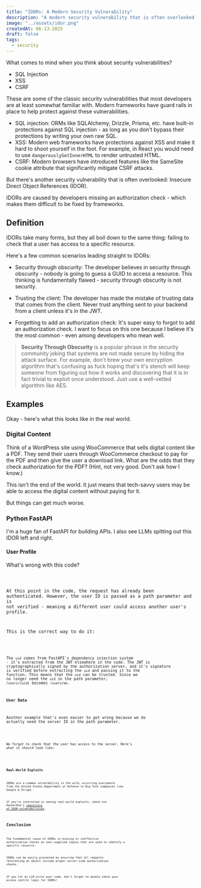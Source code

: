 ```yaml
---
title: "IDORs: A Modern Security Vulnerability"
description: "A modern security vulnerability that is often overlooked."
image: "../assets/idor.png"
createdAt: 06-13-2025
draft: false
tags:
  - security
---
```



What comes to mind when you think about security vulnerabilities?

- SQL Injection
- XSS
- CSRF

These are some of the classic security vulnerabilities that most developers are at least somewhat familiar with. Modern frameworks have guard rails in place to help protect against these vulnerabilities.

- SQL injection: ORMs like SQLAlchemy, Drizzle, Prisma, etc. have built-in protections against SQL injection - as long as you don't bypass their protections by writing your own raw SQL.
- XSS: Modern web frameworks have protections against XSS and make it hard to shoot yourself in the foot. For example, in React you would need to use `dangerouslySetInnerHTML` to render untrusted HTML.
- CSRF: Modern browsers have introduced features like the SameSite cookie attribute that significantly mitigate CSRF attacks.

But there's another security vulnerability that is often overlooked: Insecure Direct Object References (IDOR).

IDORs are caused by developers missing an authorization check - which makes them difficult to be fixed by frameworks.

## Definition

IDORs take many forms, but they all boil down to the same thing: failing to check that a user has access to a specific resource.

Here's a few common scenarios leading straight to IDORs:

- Security through obscurity: The developer believes in security through obscurity - nobody is going to guess a GUID to access a resource. This thinking is fundamentally flawed - security through obscurity is not security.

- Trusting the client: The developer has made the mistake of trusting data that comes from the client. Never trust anything sent to your backend from a client unless it's in the JWT.

- Forgetting to add an authorization check: It's super easy to forgot to add an authorization check. I want to focus on this one because I believe it's the most common - even among developers who mean well.

> **Security Through Obscurity** is a popular phrase in the security community joking that systems are not made secure by hiding the attack surface. For example, don't brew your own encryption algorithm that's confusing as fuck hoping that's it's stench will keep someone from figuring out how it works and discovering that it is in fact trivial to exploit once understood. Just use a well-vetted algorithm like AES.

## Examples

Okay - here's what this looks like in the real world.

### Digital Content

Think of a WordPress site using WooCommerce that sells digital content like a PDF. They send their users through WooCommerce checkout to pay for the PDF and then give the user a download link. What are the odds that they check authorization for the PDF? (Hint, not very good. Don't ask how I know.)

This isn't the end of the world. It just means that tech-savvy users may be able to access the digital content without paying for it.

But things can get much worse.

### Python FastAPI

I'm a huge fan of FastAPI for building APIs. I also see LLMs spitting out this IDOR left and right.

#### User Profile

What's wrong with this code?

<Code code={IDORFastAPIUserBad} lang="python" title="routers/users.py" />

At this point in the code, the request has already been authenticated. However, the user ID is passed as a path parameter and is not verified - meaning a different user could access another user's profile.

This is the correct way to do it:

<Code code={IDORFastAPIUserGood} lang="python" title="routers/users.py" />

The `uid` comes from FastAPI's dependency injection system - it's extracted from the JWT elsewhere in the code. The JWT is cryptographically signed by the authorization server, and it's signature is verified before extracting the `uid` and passing it to the function. This means that the `uid` can be trusted. Since we no longer need the `uid` in the path parameter, `/users/{uid}` becomes `/users/me`.

#### User Data

Another example that's even easier to get wrong because we do actually need the server ID in the path parameter.

<Code code={IDORFastAPIServerBad} lang="python" title="routers/servers.py" />

We forget to check that the user has access to the server. Here's what it should look like:

<Code code={IDORFastAPIServerGood} lang="python" title="routers/servers.py" />

### Real-World Exploits

IDORs are a common vulnerability in the wild, occurring everywhere from the United States Department of Defense to Big Tech companies like Google & Stripe.

If you're interested in seeing real-world exploits, check out HackerOne's [repository of IDOR vulnerabilities](https://hackerone.com/hacktivity/overview?queryString=cwe%3A%28%22Insecure+Direct+Object+Reference+%28IDOR%29%22%29+AND+disclosed%3Atrue&sortField=latest_disclosable_activity_at&sortDirection=DESC&pageIndex=0).

## Conclusion

The fundamental cause of IDORs is missing or ineffective authorization checks on user-supplied inputs that are used to identify a specific resource.

IDORs can be easily prevented by ensuring that all requests referencing an object include proper server-side authorization checks.

If you let an LLM write your code, don't forget to double check your access control logic for IDORs!
